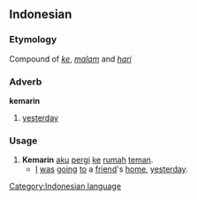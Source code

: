 ==Indonesian==
===Etymology===
Compound of ''[[ke]]'', ''[[malam]]'' and ''[[hari]]''
===Adverb===
'''kemarin'''

# [[yesterday]]

===Usage===
# '''Kemarin''' [[aku]] [[pergi]] [[ke]] [[rumah]] [[teman]].
#* [[I]] [[be|was]] [[go]]ing [[to]] a [[friend]]'s [[home]], [[yesterday]].

[[Category:Indonesian language]]